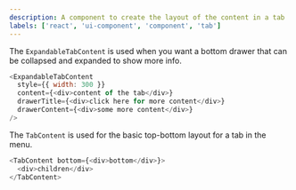 ```yaml
---
description: A component to create the layout of the content in a tab
labels: ['react', 'ui-component', 'component', 'tab']
---
```



The `ExpandableTabContent` is used when you want a bottom drawer that can be collapsed and expanded to show more info.

```js live
<ExpandableTabContent
  style={{ width: 300 }}
  content={<div>content of the tab</div>}
  drawerTitle={<div>click here for more content</div>}
  drawerContent={<div>some more content</div>}
/>
```

The `TabContent` is used for the basic top-bottom layout for a tab in the menu.

```js live
<TabContent bottom={<div>bottom</div>}>
  <div>children</div>
</TabContent>
```
